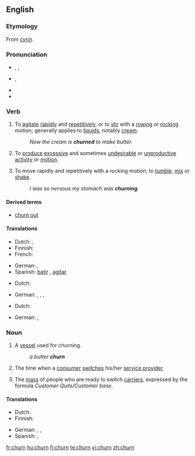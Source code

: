 ==English==

===Etymology===
From {{OE.}} ''[[cyrin|ċyrin]]''.

===Pronunciation===
* {{a|UK}} {{enPR|chû(r)n}}, {{IPA|/tʃɜː(r)n/}}, {{SAMPA|/tS3:(r)n/}}
* {{a|US}} {{IPA|/tʃɚn/}}, {{SAMPA|/tS@`n/}}
* {{audio|en-us-churn.ogg|Audio (US)}}
* {{rhymes|ɜː(r)n}}

===Verb===
{{en-verb}}

# {{transitive}} To [[agitate]] [[rapid]]ly and [[repetitive]]ly, or to [[stir]] with a [[row]]ing or [[rock]]ing motion; generally applies to [[liquid]]s, notably [[cream]].
#: ''Now the cream is '''churned''' to make butter.''
# {{context|transitive|figuratively}} To [[produce]] [[excessive]] and sometimes [[undesirable]] or [[unproductive]] [[activity]] or [[motion]].
# {{intransitive}} To move rapidly and repetitively with a rocking motion; to [[tumble]], [[mix]] or [[shake]].
#: ''I was so nervous my stomach was '''churning'''.''

====Derived terms====
* [[churn out]]

====Translations====
{{trans-top|agitate rapidly}}
* Dutch: {{t+|nl|karnen}} {{italbrac|butter}}, {{t+|nl|door}} {{t+|nl|elkaar}} {{t+|nl|schudden}}
* Finnish: {{t+|fi|kirnuta}}
* French: {{t-|fr|barrater}}
{{trans-mid}}
* German: {{t+|de|durchschütteln}}, {{t-|de|aufwühlen}}
* Spanish: [[batir]] {{italbrac|butter}}, [[agitar]] {{italbrac|water}}
{{trans-bottom}}

{{trans-top|figuratively: produce excessive motion}}
* Dutch: {{t|nl|woelen}}
{{trans-mid}}
* German: {{t+|de|wusseln}}, {{t+|de|rütteln}}, {{t-|de|wühlen}},
{{trans-bottom}}

{{trans-top|tumble}}
* Dutch: {{t|nl|woelen}}
{{trans-mid}}
* German: {{t+|de|durchschütteln}}, {{t-|de|aufwühlen}}
{{trans-bottom}}

{{checktrans-top}}
{{trans-bottom}}

===Noun===
{{en-noun}}

# A [[vessel]] used for churning.
#: ''a butter '''churn'''''
# {{context|telecommunications}} The time when a [[consumer]] [[switch]]es his/her [[service provider]].
# {{context|telecommunications}} The [[mass]] of people who are ready to switch [[carrier]]s, expressed by the formula ''Customer Quits/Customer base''.

====Translations====
{{trans-top|vessel for churning}}
* Dutch: {{t|nl|botervat|n}}
* Finnish: {{t-|fi|kirnu}}
{{trans-mid}}
* German: {{t+|de|Rührtrommel|f}}, {{t+|de|Butterfass|n}}, {{t+|de|Butterfertiger|m}}
* Spanish: {{t-|es|mantequera|f}} {{italbrac|butter}}, {{t-|es|lechera|f}} {{italbrac|milk}}
{{trans-bottom}}

{{trans-top|time when customer switches provider}}
{{trans-mid}}
{{trans-bottom}}

{{trans-top|people ready to switch carrier}}
{{trans-mid}}
{{trans-bottom}}

[[fr:churn]]
[[hu:churn]]
[[fi:churn]]
[[te:churn]]
[[vi:churn]]
[[zh:churn]]
